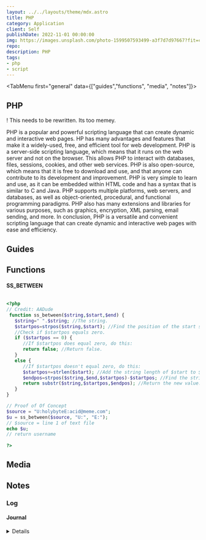 ```yaml
---
layout: ../../layouts/theme/mdx.astro
title: PHP
category: Application
client: Self
publishDate: 2022-11-01 00:00:00
img: https://images.unsplash.com/photo-1599507593499-a3f7d7d97667?fit=crop&w=1400&h=700&q=75
repo: 
description: PHP
tags:
- php
- script
---
```



<TabMenu first="general" data={["guides","functions", "media", "notes"]}>

<TabData tail="block" data="general">

## PHP

! This needs to be rewritten. Its too memey.

PHP is a popular and powerful scripting language that can create dynamic and interactive web pages.
HP has many advantages and features that make it a widely-used, free, and efficient tool for web development. 
PHP is a server-side scripting language, which means that it runs on the web server and not on the browser. 
This allows PHP to interact with databases, files, sessions, cookies, and other web services.
PHP is also open-source, which means that it is free to download and use, and that anyone can contribute to its development and improvement. 
PHP is very simple to learn and use, as it can be embedded within HTML code and has a syntax that is similar to C and Java.
PHP supports multiple platforms, web servers, and databases, as well as object-oriented, procedural, and functional programming paradigms.
PHP also has many extensions and libraries for various purposes, such as graphics, encryption, XML parsing, email sending, and more.
In conclusion, PHP is a versatile and convenient scripting language that can create dynamic and interactive web pages with ease and efficiency.

<TabData data="guides">

## Guides

</TabData>


<TabData data="functions">

## Functions

#### SS_BETWEEN

```php

<?php
// Credit: AADude
 function ss_between($string,$start,$end) {
   $string=" ".$string; //The string.
   $startpos=strpos($string,$start); //Find the position of the start string.
   //Check if $startpos equals zero.
   if ($startpos == 0) {
      //If $startpos does equal zero, do this:
      return false; //Return false.
   }
   else {
      //If $startpos doesn't equal zero, do this:
      $startpos+=strlen($start); //Add the string length of $start to $startpos.
      $endpos=strpos($string,$end,$startpos)-$startpos; //Find the string position of $end.
      return substr($string,$startpos,$endpos); //Return the new value.
   }
}

// Proof of Of Concept
$source = "U:holybyteE:acid@meme.com";
$u = ss_between($source, "U:", "E:");
// $source = line 1 of text file
echo $u;
// return username
 
?>

```
</TabData>

<TabData data="media">

## Media

</TabData>

<TabData data="notes">

## Notes

### Log

#### Journal

<Details data="2023-04-16">Updated PHP with tabs. </Details>

</TabData>
</TabMenu>
